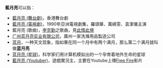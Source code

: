 '''藍月亮'''可以指：
*[[藍月亮_(舞台劇)|藍月亮 (舞台劇)]]，香港舞台劇
*[[藍月亮_(電視劇)|藍月亮 (電視劇)]]，1990年亞洲電視劇集，羅頌華、萬綺雯、袁潔儀主演
*藍月亮 (歌曲)，[[李克勤|李克勤]]之歌曲，見[[此情此境|此情此境]]
*[[广州蓝月亮实业有限公司|广州蓝月亮实业有限公司]]，廣州一家洗滌用品製造公司
*[[蓝月|蓝月]]，一种天文现象，指如果在同一个月中有两个满月，那么第二个满月就叫做'''蓝月亮'''
*[[蓝月亮_(星球)|蓝月亮 (星球)]]，科学家们用计算机模拟出的一个孕育着地外生命的星球
*[[藍月亮_(Youtuber)|藍月亮 (Youtuber)]]，遊戲實況主，主要在Youtube上傳[[Free_Fire|Free Fire]]影片

{{disambig|cat=三字消歧義}}